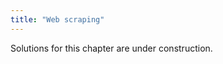 ```yaml
---
title: "Web scraping"
---
```


::: callout-warning
Solutions for this chapter are under construction.
:::
